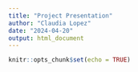 ```yaml
---
title: "Project Presentation"
author: "Claudia Lopez"
date: "2024-04-20"
output: html_document
---
```


```r
knitr::opts_chunk$set(echo = TRUE)
```

